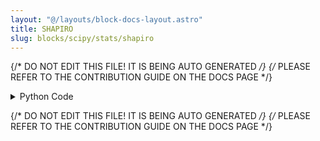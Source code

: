 ```yaml
---
layout: "@/layouts/block-docs-layout.astro"
title: SHAPIRO
slug: blocks/scipy/stats/shapiro
---
```


{/* DO NOT EDIT THIS FILE! IT IS BEING AUTO GENERATED */}
{/* PLEASE REFER TO THE CONTRIBUTION GUIDE ON THE DOCS PAGE */}


<PythonDocsDisplay docstring={docstring} />

<details>
<summary>Python Code</summary>

```python
from flojoy import OrderedPair, flojoy, Matrix, Scalar
import numpy as np
from collections import namedtuple
from typing import Literal

import scipy.stats


@flojoy
def SHAPIRO(
    default: OrderedPair | Matrix,
    select_return: Literal["statistic", "p-value"] = "statistic",
) -> OrderedPair | Matrix | Scalar:
    """The SHAPIRO node is based on a numpy or scipy function.

    The description of that function is as follows:

        Perform the Shapiro-Wilk test for normality.

        The Shapiro-Wilk test tests the null hypothesis that the data was drawn from a normal distribution.

    Parameters
    ----------
    select_return : 'statistic', 'p-value'
        Select the desired object to return.
        See the respective function docs for descriptors.
    x : array_like
        Array of sample data.

    Returns
    -------
    DataContainer
        type 'ordered pair', 'scalar', or 'matrix'
    """

    result = scipy.stats.shapiro(
        x=default.y,
    )

    return_list = ["statistic", "p-value"]
    if isinstance(result, tuple):
        res_dict = {}
        num = min(len(result), len(return_list))
        for i in range(num):
            res_dict[return_list[i]] = result[i]
        result = res_dict[select_return]
    else:
        result = result._asdict()
        result = result[select_return]

    if isinstance(result, np.ndarray):
        result = OrderedPair(x=default.x, y=result)
    else:
        assert isinstance(
            result, np.number | float | int
        ), f"Expected np.number, float or int for result, got {type(result)}"
        result = Scalar(c=float(result))

    return result

```

[Find this Flojoy Block on GitHub](https://github.com/flojoy-ai/blocks/blob/main/blocks/SCIPY/STATS/SHAPIRO/SHAPIRO.py)

</details>

{/* DO NOT EDIT THIS FILE! IT IS BEING AUTO GENERATED */}
{/* PLEASE REFER TO THE CONTRIBUTION GUIDE ON THE DOCS PAGE */}
